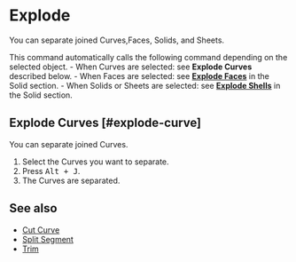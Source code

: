 
# Explode

<Reference shortcut="Alt + J" command="Explode" button="" />

You can separate joined Curves,Faces, Solids, and Sheets.

This command automatically calls the following command depending on the selected object.
    - When Curves are selected: see **Explode Curves** described below.
    - When Faces are selected: see [**Explode Faces**](../solid/explode#explode-faces) in the Solid section.
    - When Solids or Sheets are selected: see [**Explode Shells**](../solid/explode#explode-sheets) in the Solid section.

## Explode Curves [#explode-curve]

You can separate joined Curves.

1. Select the Curves you want to separate.
2. Press <kbd>Alt + J</kbd>.
3. The Curves are separated.

## See also
- [Cut Curve](./cut-curve)
- [Split Segment](./split-segment)
- [Trim](./trim)









